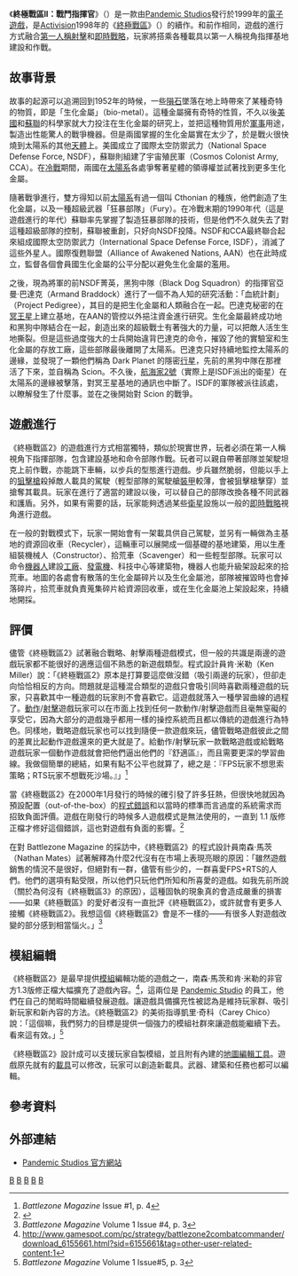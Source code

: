 {{noteTA|G1=Games}}
{{Infobox VG
|title = 終極戰區II：戰鬥指揮官
| english =  Battlezone II: Combat Commander
|image = 
|developer = [[Pandemic_Studios|Pandemic Studios]]
|publisher = [[Activision|Activision]]
|designer = 
|engine = [[Zero_(遊戲引擎)|Zero]]
|released = 1999年
|genre = [[第一人稱射擊|第一人稱射擊]]、[[即時戰略|即時戰略]]
|modes = [[單人遊戲|單人遊戲]]、[[多人遊戲|多人遊戲]]
|platforms = [[Microsoft_Windows|Microsoft Windows]]
}}
《'''終極戰區II：戰鬥指揮官'''》（''{{lang|en|Battlezone II:Combat Commander}}''）是一款由[[Pandemic_Studios|Pandemic Studios]]發行於1999年的[[電子遊戲|電子遊戲]]，是[[Activision|Activision]]1998年的《[[終極戰區|終極戰區]]》（{{lang|en|Battlezone}}）的續作。和前作相同，遊戲的進行方式融合[[第一人稱射擊|第一人稱射擊]]和[[即時戰略|即時戰略]]，玩家將搭乘各種載具以第一人稱視角指揮基地建設和作戰。

==故事背景==
故事的起源可以追溯回到1952年的時候，一些[[隕石|隕石]]墜落在地上時帶來了某種奇特的物質，即是「生化金屬」（bio-metal）。這種金屬擁有奇特的性質，不久以後[[美國|美國]]和[[蘇聯|蘇聯]]的科學家就大力投注在生化金屬的研究上，並把這種物質用於[[軍事|軍事]]用途，製造出性能驚人的戰爭機器。但是兩國掌握的生化金屬實在太少了，於是戰火很快燒到太陽系的其他[[天體|天體]]上。美國成立了國際太空防禦武力（National Space Defense Force, NSDF），蘇聯則組建了宇宙殖民軍（Cosmos Colonist Army, CCA）。在[[冷戰|冷戰]]期間，兩國在[[太陽系|太陽系]]各處爭奪著星體的領導權並試著找到更多生化金屬。

隨著戰爭進行，雙方得知以前[[太陽系|太陽系]]有過一個叫 Cthonian 的種族，他們創造了生化金屬，以及一種超級武器「狂暴部隊」（Fury）。在冷戰末期的1990年代（這是遊戲進行的年代）蘇聯率先掌握了製造狂暴部隊的技術，但是他們不久就失去了對這種超級部隊的控制，蘇聯被重創，只好向NSDF投降。NSDF和CCA最終聯合起來組成國際太空防禦武力（International Space Defense Force, ISDF），消滅了這些外星人。國際復甦聯盟（Alliance of Awakened Nations, AAN）也在此時成立，監督各個會員國生化金屬的公平分配以避免生化金屬的濫用。

之後，現為將軍的前NSDF菁英，黑狗中隊（Black Dog Squadron）的指揮官亞曼‧巴達克（Armand Braddock）進行了一個不為人知的研究活動：「血統計劃」（Project Pedigree），其目的是把生化金屬和人類融合在一起。巴達克秘密的在[[冥王星|冥王星]]上建立基地，在AAN的管控以外挹注資金進行研究。生化金屬最終成功地和黑狗中隊結合在一起，創造出來的超級戰士有著強大的力量，可以把敵人活生生地撕裂。但是這些過度強大的士兵開始違背巴達克的命令，摧毀了他的實驗室和生化金屬的存放工廠，這些部隊最後離開了太陽系。巴達克只好持續地監控太陽系的邊緣，並發現了一顆他們稱為 Dark Planet 的隱密[[行星|行星]]，先前的黑狗中隊在那裡活了下來，並自稱為 Scion。不久後，[[航海家2號|航海家2號]]（實際上是ISDF派出的衛星）在太陽系的邊緣被擊落，對冥王星基地的通訊也中斷了。ISDF的軍隊被派往該處，以瞭解發生了什麼事。並在之後開始對 Scion 的戰爭。

==遊戲進行==
《終極戰區2》的遊戲進行方式相當獨特，類似於現實世界，玩者必須在第一人稱視角下指揮部隊，包含建設基地和命令部隊作戰。玩者可以親自帶著部隊並架駛坦克上前作戰，亦能跳下車輛，以步兵的型態進行遊戲。步兵雖然脆弱，但能以手上的[[狙擊槍|狙擊槍]]殺掉敵人載具的駕駛（輕型部隊的駕駛艙[[裝甲|裝甲]]較薄，會被狙擊槍擊穿）並搶奪其載具。玩家在進行了適當的建設以後，可以替自己的部隊改換各種不同武器和護盾。另外，如果有需要的話，玩家能夠透過某些[[人造衛星|衛星]]設施以一般的[[即時戰略|即時戰略]]視角進行遊戲。

在一般的對戰模式下，玩家一開始會有一架載具供自己駕駛，並另有一輛做為主基地的資源回收車（Recycler），這輛車可以展開成一個基礎的基地建築，用以生產組裝機械人（Constructor）、拾荒車（Scavenger）和一些輕型部隊。玩家可以命令[[機器人|機器人]]建設[[工廠|工廠]]、[[發電機|發電機]]、科技中心等建築物，機器人也能升級架設起來的拾荒車。地圖的各處會有散落的生化金屬碎片以及生化金屬池，部隊被摧毀時也會掉落碎片，拾荒車就負責蒐集碎片給資源回收車，或在生化金屬池上架設起來，持續地開採。
==評價==
儘管《終極戰區2》試著融合戰略、射擊兩種遊戲模式，但一般的共識是兩邊的遊戲玩家都不能很好的適應這個不熟悉的新遊戲類型。程式設計員肯‧米勒（Ken Miller）說：「《終極戰區2》原本是打算要這麼做沒錯（吸引兩邊的玩家），但卻走向恰恰相反的方向。問題就是這種混合類型的遊戲只會吸引同時喜歡兩種遊戲的玩家，只喜歡其中一種遊戲的玩家則不會喜歡它。這遊戲就落入一種學習曲線的過程了。[[動作遊戲|動作]]/[[射擊遊戲|射擊]]遊戲玩家可以在市面上找到任何一款動作/射擊遊戲而且毫無窒礙的享受它，因為大部分的遊戲幾乎都用一樣的操控系統而且都以傳統的遊戲進行為特色。同樣地，戰略遊戲玩家也可以找到隨便一款遊戲來玩，儘管戰略遊戲彼此之間的差異比起動作遊戲還來的更大就是了。給動作/射擊玩家一款戰略遊戲或給戰略遊戲玩家一個動作遊戲就會把他們逼出他們的『舒適區』，而且需要更深的學習曲線。我做個簡單的總結，如果有點不公平也就算了，總之是：『FPS玩家不想思索策略；RTS玩家不想戰死沙場。』」<ref>''Battlezone Magazine'' Issue #1, p. 4</ref>

當《終極戰區2》在2000年1月發行的時候的確引發了許多狂熱，但很快地就因為預設配置（out-of-the-box）的[[程式錯誤|程式錯誤]]和以當時的標準而言過度的系統需求而招致負面評價。遊戲在剛發行的時候多人遊戲模式是無法使用的，一直到 1.1 版修正檔才修好這個錯誤，這也對遊戲有負面的影響。<ref>{{Cite web |url=http://www.gamesfirst.com/reviews/rick/Battlezone2/bz2.htm |title=存档副本 |access-date=2010-10-10 |archive-date=2021-03-01 |archive-url=https://web.archive.org/web/20210301151238/http://www.gamesfirst.com/reviews/rick/Battlezone2/bz2.htm |dead-url=no }}</ref>

在對 Battlezone Magazine 的採訪中，《終極戰區2》的程式設計員南森‧馬茨（Nathan Mates）試著解釋為什麼2代沒有在市場上表現亮眼的原因：「雖然遊戲銷售的情況不是很好，但絕對有一群，儘管有些少的，一群喜愛FPS+RTS的人們。他們的選項有點受限，所以他們只玩他們所知和所喜愛的遊戲。如我先前所說（關於為何沒有《終極戰區3》的原因），這種固執的現象真的會造成嚴重的損害——如果《終極戰區》的愛好者沒有一直批評《終極戰區2》，或許就會有更多人接觸《終極戰區2》。我想這個《終極戰區2》會是不一樣的——有很多人對遊戲改變的部分感到相當惱火。」<ref>''Battlezone Magazine'' Volume 1 Issue #4, p. 3</ref>

==模組編輯==
《終極戰區2》是最早提供[[遊戲模組|模組]]編輯功能的遊戲之一，南森‧馬茨和肯‧米勒的非官方1.3版修正檔大幅擴充了遊戲內容。<ref>http://www.gamespot.com/pc/strategy/battlezone2combatcommander/download_6155661.html?sid=6155661&tag=other-user-related-content;1</ref>，這兩位是 [[Pandemic_Studio|Pandemic Studio]] 的員工，他們在自己的閒暇時間繼續發展遊戲。讓遊戲具備擴充性被認為是維持玩家群、吸引新玩家和新內容的方法。《終極戰區2》的美術指導凱里‧奇科（Carey Chico）說：「這個嘛，我們努力的目標是提供一個強力的模組社群來讓遊戲能繼續下去。看來這有效。」<ref>''Battlezone Magazine'' Volume 1 Issue#5, p. 3</ref>

《終極戰區2》設計成可以支援玩家自製模組，並且附有內建的[[地圖編輯器|地圖編輯工具]]。遊戲原先就有的[[載具|載具]]可以修改，玩家可以創造新載具。武器、建築和任務也都可以編輯。
==參考資料==
{{reflist}}

==外部連結==
*[https://web.archive.org/web/20080704102626/http://pandemicstudios.com/ Pandemic Studios 官方網站]

[[Category:1999年电子游戏|B]]
[[Category:动视游戏|B]]
[[Category:科学幻想电子游戏|B]]
[[Category:后传电子游戏|B]]
[[Category:Windows遊戲|B]]